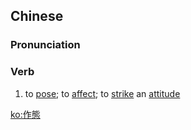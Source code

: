 {{also|作态}}
==Chinese==
{{zh-forms|s=作态}}

===Pronunciation===
{{zh-pron
|m=zuòtài
|c=zok3 taai3
|mn=qz,xm,zz:chok-thài
|cat=verb
}}

===Verb===
{{zh-verb}}

# to [[pose]]; to [[affect]]; to [[strike]] an [[attitude]]

[[ko:作態]]